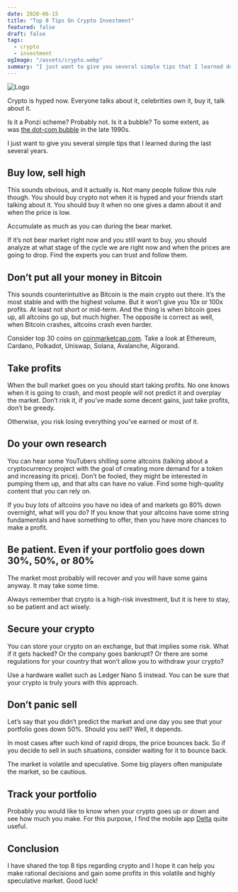 ```yaml
---
date: 2020-06-15
title: "Top 8 Tips On Crypto Investment"
featured: false
draft: false
tags:
  - crypto
  - investment
ogImage: "/assets/crypto.webp"
summary: "I just want to give you several simple tips that I learned during the last several years."
---
```


![Logo](/assets/crypto.webp)

Crypto is hyped now. Everyone talks about it, celebrities own it, buy it, talk about it.

Is it a Ponzi scheme? Probably not. Is it a bubble? To some extent, as was [the dot-com bubble](https://en.wikipedia.org/wiki/Dot-com_bubble) in the late 1990s.

I just want to give you several simple tips that I learned during the last several years.

## **Buy low, sell high**

This sounds obvious, and it actually is. Not many people follow this rule though. You should buy crypto not when it is hyped and your friends start talking about it. You should buy it when no one gives a damn about it and when the price is low.

Accumulate as much as you can during the bear market.

If it’s not bear market right now and you still want to buy, you should analyze at what stage of the cycle we are right now and when the prices are going to drop. Find the experts you can trust and follow them.

## **Don’t put all your money in Bitcoin**

This sounds counterintuitive as Bitcoin is the main crypto out there. It’s the most stable and with the highest volume. But it won’t give you 10x or 100x profits. At least not short or mid-term. And the thing is when bitcoin goes up, all altcoins go up, but much higher. The opposite is correct as well, when Bitcoin crashes, altcoins crash even harder.

Consider top 30 coins on [coinmarketcap.com](https://coinmarketcap.com/). Take a look at Ethereum, Cardano, Polkadot, Uniswap, Solana, Avalanche, Algorand.

## **Take profits**

When the bull market goes on you should start taking profits. No one knows when it is going to crash, and most people will not predict it and overplay the market. Don’t risk it, if you’ve made some decent gains, just take profits, don’t be greedy.

Otherwise, you risk losing everything you’ve earned or most of it.

## **Do your own research**

You can hear some YouTubers shilling some altcoins (talking about a cryptocurrency project with the goal of creating more demand for a token and increasing its price). Don’t be fooled, they might be interested in pumping them up, and that alts can have no value. Find some high-quality content that you can rely on.

If you buy lots of altcoins you have no idea of and markets go 80% down overnight, what will you do? If you know that your altcoins have some string fundamentals and have something to offer, then you have more chances to make a profit.

## **Be patient. Even if your portfolio goes down 30%, 50%, or 80%**

The market most probably will recover and you will have some gains anyway. It may take some time.

Always remember that crypto is a high-risk investment, but it is here to stay, so be patient and act wisely.

## **Secure your crypto**

You can store your crypto on an exchange, but that implies some risk. What if it gets hacked? Or the company goes bankrupt? Or there are some regulations for your country that won’t allow you to withdraw your crypto?

Use a hardware wallet such as Ledger Nano S instead. You can be sure that your crypto is truly yours with this approach.

## **Don’t panic sell**

Let’s say that you didn’t predict the market and one day you see that your portfolio goes down 50%. Should you sell? Well, it depends.

In most cases after such kind of rapid drops, the price bounces back. So if you decide to sell in such situations, consider waiting for it to bounce back.

The market is volatile and speculative. Some big players often manipulate the market, so be cautious.

## **Track your portfolio**

Probably you would like to know when your crypto goes up or down and see how much you make. For this purpose, I find the mobile app [Delta](https://delta.app/) quite useful.

## **Conclusion**

I have shared the top 8 tips regarding crypto and I hope it can help you make rational decisions and gain some profits in this volatile and highly speculative market. Good luck!
